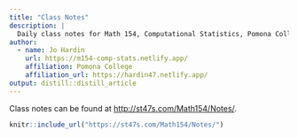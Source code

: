 ```yaml
---
title: "Class Notes"
description: |
  Daily class notes for Math 154, Computational Statistics, Pomona College
author:
  - name: Jo Hardin 
    url: https://m154-comp-stats.netlify.app/
    affiliation: Pomona College
    affiliation_url: https://hardin47.netlify.app/
output: distill::distill_article
---
```



Class notes can be found at <a href="http://st47s.com/Math154/Notes/" target="_blank">http://st47s.com/Math154/Notes/</a>.

<p>   </p>

```r
knitr::include_url("https://st47s.com/Math154/Notes/")
```




